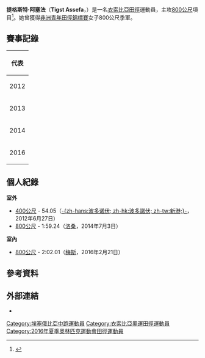 {{Infobox sportsperson
| honorific_prefix          = 
| name                      = Tigst Assefa
| honorific_suffix          = 
| image                     = 
| image_size                = 
| alt                       = 
| caption                   = 
| headercolor               = 
| textcolor                 = 
| real_name                 = 
| native_name               = 
| native_name_lang          = 
| romanizedname             = 
| english_name              = 
| birth_name                = 
| nickname                  = 
| nationality               = 
| national_team             = 
| ethnicity                 = 
| hometown                  = 
| citizenship               = 
| birth_date                = {{Birth date and age|year=1996|month=12|day=3}}
| birth_place               = 
| death_date                = 
| death_place               = 
| resting_place             = 
| resting_place_coordinates = 
| monuments                 = 
| residence                 = 
| education                 = 
| alma_mater                = 
| occupation                = 
| years_active              = 2012 -
| employer                  = 
| agent                     = 
| height                    = {{height|ft=5|in=6}}
| weight                    = {{weight|lb=117}}
| spouse                    = 
| life_partner              = 
| other_interests           = 
| website                   = 
| module                    = 
| country                   = 
| sport                     = 田徑
| position                  = 
| shoots                    = 
| catches                   = 
| disability                = 
| disability_class          = 
| weight_class              = 
| weight_class_type         = 
| rank                      = 
| event                     = 短跑、中長跑
| event_type                = 
| universityteam            = 
| collegeteam               = 
| league                    = 
| league_type               = 
| club                      = 
| team                      = 
| turnedpro                 = 
| turnedpro_type            = 
| partner                   = 
| former_partner            = 
| coach                     = 
| retired                   = 
| coaching                  = 
| module2                   = 
| worlds                    = 
{{ubl
|'''2014年IAAF洲際杯'''：800公尺第四名
|'''2016年IAAF世界挑戰賽川崎站'''：800公尺第一名
}}
| regionals                 = 
{{ubl
|'''2012年非洲田徑錦標賽'''：4×400公尺接力第七名
|'''2013年非洲青年田徑錦標賽'''：800公尺第三名
|'''2013年非洲青年田徑錦標賽'''：4×400公尺接力第二名
|'''2014年非洲田徑錦標賽'''：800公尺第四名
}}
| nationals                 = 
| olympics                  = 
| paralympics               = 
| commonwealth              = 
| highestranking            = 
| pb                        = 
{{ubl
|'''400公尺'''：54.05秒（RT：0.213） （2012年）
|'''800公尺'''：1分59.24秒 （2014年）
}}
| medaltemplates            = 
{{MedalCountry|{{ETH}}}}
{{MedalSport|女子田徑}}
{{MedalCompetition|非洲青年田徑錦標賽}}
{{MedalBronze|2013年模里西斯Bambous|800公尺}}
{{MedalSilver|2013年模里西斯Bambous|4×400公尺接力}}
{{MedalCompetition|IAAF世界挑戰賽川崎站}}
{{MedalGold|2016年日本神奈川縣川崎市|800公尺}}
| show-medals               = 
| medaltemplates-title      = 
| module3                   = 
| updated                   = 2017年6月19日
}}
'''提格斯特·阿塞法'''（'''Tigst Assefa'''，{{bd|1996年|12月3日|catIdx=Assefa, Tigst}}）是一名[[衣索比亞|衣索比亞]][[田徑|田徑]]運動員，主攻[[800米賽跑|800公尺]]項目<ref>{{cite web |url=http://www.iaaf.org/athletes/ethiopia/tigst-assefa-274951 |title=Tigst Assefa |publisher=IAAF |date=2016-05-21 |accessdate=2016-05-21 |archive-date=2019-05-25 |archive-url=https://web.archive.org/web/20190525083345/https://www.iaaf.org/athletes/ethiopia/tigst-assefa-274951 |dead-url=no }}</ref>。她曾獲得[[非洲青年田徑錦標賽|非洲青年田徑錦標賽]]女子800公尺季軍。

== 賽事記錄 ==
{| {{AchievementTable|Event=yes}}
|-
!colspan="6"|代表 {{ETH}}
|-
|rowspan=2|2012
|rowspan=2|{{link-en|2012年非洲田徑錦標賽|2012 African Championships in Athletics|非洲錦標賽}}
|rowspan=2|[[貝南|貝南]][[波多諾伏|-{zh-hans:波多诺伏; zh-hk:波多諾伏; zh-tw:新港;}-]]
|第19名 (sf)
|400公尺
|55.58
|-
|第7名
|4×400公尺接力
|3:41.10
|-
|rowspan=2|2013
|rowspan=2|{{link-en|2013年非洲青年田徑錦標賽|2013 African Junior Athletics Championships|非洲青年錦標賽}}
|rowspan=2|[[模里西斯|模里西斯]]{{link-en|巴姆布斯|Bambous, Mauritius}}
|bgcolor=cc9966 | 季軍
|800公尺
|2:05.65
|-
|bgcolor=silver | 亞軍
|4×400公尺接力
|3:42.18
|-
|rowspan=2|2014
|{{link-en|2014年非洲田徑錦標賽|2014 African Championships in Athletics|非洲錦標賽}}
|[[摩洛哥|摩洛哥]][[馬拉喀什|馬拉喀什]]
|第4名
|800公尺
|2:00.43
|-
|{{link-en|2014年國際田總洲際盃|2014 IAAF Continental Cup|國際田總洲際盃}}
|[[摩洛哥|摩洛哥]][[馬拉喀什|馬拉喀什]]
|第4名
|800公尺
|2:00.57
|-
|2016
|[[2016年世界室內田徑錦標賽|世界室內錦標賽]]
|[[美國|美國]][[波特蘭|波特蘭]]
|第12名 (h)
|800公尺
|2:04.55
|}

== 個人紀錄 ==
'''室外'''
* [[400米賽跑|400公尺]] - 54.05（[[波多諾伏|-{zh-hans:波多诺伏; zh-hk:波多諾伏; zh-tw:新港;}-]]，2012年6月27日）
* [[800米賽跑|800公尺]] - 1:59.24（[[洛桑|洛桑]]，2014年7月3日）

'''室內'''
* [[800米賽跑|800公尺]] - 2:02.01（[[梅斯|梅斯]]，2016年2月21日）

== 參考資料 ==
{{Reflist}}

== 外部連結 ==
* {{IAAF name|id=274951}}


{{DEFAULTSORT:Assefa, Tigst}}
[[Category:埃塞俄比亞中跑運動員|Category:埃塞俄比亞中跑運動員]]
[[Category:衣索比亞奧運田徑運動員|Category:衣索比亞奧運田徑運動員]]
[[Category:2016年夏季奧林匹克運動會田徑運動員|Category:2016年夏季奧林匹克運動會田徑運動員]]
